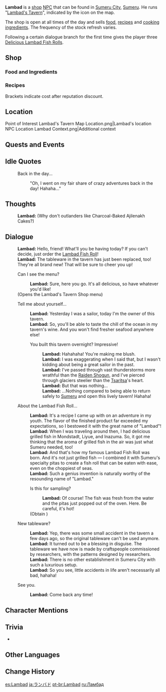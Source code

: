 {{Meta
<!-- Remove this template after adding the missing info -->
|missing_NPC_profile  = yes
}}
{{Character Infobox
|type             = Open-World NPC
|image            = NPC Lambad.png
|region           = Sumeru
|location         = Sumeru
|affiliation      = Lambad's Tavern
|title            = Tavern Owner

|ancestry         = <!-- Clan/family -->
|father           = 
|mother           = 
|spouse           = 
|sibling          = 
|child            = 
|relative         = 

|voiceEN          = 
|voiceCN          = 
|voiceJP          = 
|dialoguereward   = {{Card|Delicious Lambad Fish Roll|3}}
}}
'''Lambad''' is a [[shop]] [[NPC]] that can be found in [[Sumeru City]], [[Sumeru]]. He runs "[[Lambad's Tavern]]", indicated by the {{DIcon|Restaurant}} icon on the map.

The shop is open at all times of the day and sells [[food]], [[Recipe|recipes]] and [[Cooking Ingredient|cooking ingredients]]. The frequency of the stock refresh varies.

Following a certain dialogue branch for the first time gives the player three [[Delicious Lambad Fish Roll]]s.

==Shop==
===Food and Ingredients===
{{Shop/Header|total=1|note=Refreshes|vendor=Lambad}}
{{Shop|Delicious Lambad Fish Roll|530|10|discount=475|total=1|note=Daily}}
{{Shop|Teyvat Fried Egg|200|10|discount=180|total=1|note=Daily}}
{{Shop|Chicken-Mushroom Skewer|450|10|discount=405|total=1|note=Daily}}
{{Shop|Shawarma Wrap|2,150|2|discount=1,935|total=1|note=Daily}}
{{Shop|Fisherman's Toast|1,550|2|discount=1,395|total=1|note=Daily}}
{{Shop|Charcoal-Baked Ajilenakh Cake|6,825|2|discount=6,140|total=1|note=Daily}}
{{Shop|Flour|150|10|discount=135|total=1|note=Weekly}}
{{Shop|Sausage|840|10|discount=755|total=1|note=Weekly}}
{{Shop|Bacon|720|10|discount=645|total=1|note=Weekly}}
{{Shop|Spice|540|10|discount=485|total=1|note=Weekly}}
{{Shop|Sugar|450|10|discount=405|total=1|note=Weekly}}
{{Shop|Fish|240|10|discount=215|total=1|note=Daily}}
{{Shop|Crab|240|10|discount=215|total=1|note=Daily}}
{{Shop|Starshroom|240|10|discount=215|total=1|note=3 Days}}
{{Shop|Glabrous Beans|100|100|discount=90|total=1|note=Daily}}
{{Shop/Footer|note=&#32;|total=77,050<br>(69,240)}}

===Recipes===
{{Shop/Header|note=Required<br>[[Adventure Rank]]|total=1|vendor=Lambad}}
{{Shop|Recipe|1,250|1|discount=1,125|note=1|specific=Recipe: Lambad Fish Roll|total=1}}
{{Shop|Recipe|1,250|1|discount=1,125|note=1|specific=Recipe: Minty Bean Soup|total=1}}
{{Shop|Recipe|2,500|1|discount=2,250|note=1|specific=Recipe: Shawarma Wrap|total=1}}
{{Shop|Recipe|2,500|1|discount=2,250|note=1|specific=Recipe: Fatteh|total=1}}
{{Shop|Recipe|5,000|1|discount=4,500|note=1|specific=Recipe: Charcoal-Baked Ajilenakh Cake|total=1}}
{{Shop|Recipe|5,000|1|discount=4,500|note=1|specific=Recipe: Sabz Meat Stew|total=1}}
{{Shop|Recipe|5,000|1|discount=4,500|note=1|specific=Recipe: Scented Meat Balls|total=1}}
{{Shop/Footer|total=22,500<br>(20,250)|note=&#32;}}
Brackets indicate cost after reputation discount.

==Location==
<gallery>
Point of Interest Lambad's Tavern Map Location.png|Lambad's location
NPC Location Lambad Context.png|Additional context
</gallery>
<!--
==Profile==
''(To be added.)''

===Appearance===
''(To be added.)''
-->
==Quests and Events==
{{Quests and Events}}

==Idle Quotes==
{{Dialogue Start}}
: {{DIcon|Idle}} Back in the day...
:: {{A|VO Lambad 01.ogg}} "Oh, I went on my fair share of crazy adventures back in the day! Hahaha..."
{{Dialogue End}}

==Thoughts==
{{All Schemes to Know Explanation|name=Lambad}}
:{{A|VO Lambad All Schemes to Know 01.ogg}} '''Lambad:''' (Why don't outlanders like Charcoal-Baked Ajilenakh Cakes?)

==Dialogue==
{{Dialogue Start}}
:'''Lambad:''' Hello, friend! What'll you be having today? If you can't decide, just order the [[Lambad Fish Roll]]!
:'''Lambad:''' The tableware in the tavern has just been replaced, too! They're all brand new! That will be sure to cheer you up!
:{{DIcon|Restaurant}} Can I see the menu?
::'''Lambad:''' Sure, here you go. It's all delicious, so have whatever you'd like!
:;(Opens the Lambad's Tavern Shop menu)
:{{DIcon}} Tell me about yourself...
::'''Lambad:''' Yesterday I was a sailor, today I'm the owner of this tavern.
::'''Lambad:''' So, you'll be able to taste the chill of the ocean in my tavern's wine. And you won't find fresher seafood anywhere else!
::{{DIcon}} You built this tavern overnight? Impressive!
:::'''Lambad:''' Hahahaha! You're making me blush.
:::'''Lambad:''' I was exaggerating when I said that, but I wasn't kidding about being a great sailor in the past.
:::'''Lambad:''' I've passed through vast thunderstorms more wrathful than the [[Raiden Shogun]], and I've pierced through glaciers steelier than the [[Tsaritsa]]'s heart.
:::'''Lambad:''' But that was nothing...
:::'''Lambad:''' ...Nothing compared to being able to return safely to [[Sumeru]] and open this lively tavern! Hahaha!
:{{DIcon}} About the Lambad Fish Roll...
::'''Lambad:''' It's a recipe I came up with on an adventure in my youth. The flavor of the finished product far exceeded my expectations, so I bestowed it with the great name of "Lambad"!
::'''Lambad:''' When I was traveling around then, I had delicious grilled fish in Mondstadt, Liyue, and Inazuma. So, it got me thinking that the aroma of grilled fish in the air was just what Sumeru needed, too!
::'''Lambad:''' And that's how my famous Lambad Fish Roll was born. And it's not just grilled fish &mdash; I combined it with Sumeru's specialty pitas to create a fish roll that can be eaten with ease, even on the choppiest of seas.
::'''Lambad:''' Such a genius invention is naturally worthy of the resounding name of "Lambad."
::{{DIcon|Reward}} Is this for sampling?
:::'''Lambad:''' Of course! The fish was fresh from the water and the pitas just popped out of the oven. Here. Be careful, it's hot!
::;(Obtain {{Item|Delicious Lambad Fish Roll|20|x=3}})
:{{DIcon}} New tableware?
::'''Lambad:''' Yep, there was some small accident in the tavern a few days ago, so the original tableware can't be used anymore.
::'''Lambad:''' It turned out to be a blessing in disguise. The tableware we have now is made by craftspeople commissioned by {{Rubi|[[Kshahrewar]]|Technology}} researchers, with the patterns designed by {{Rubi|[[Haravatat]]|Semiotics}} researchers.
::'''Lambad:''' There is no other establishment in Sumeru City with such a luxurious setup.
::'''Lambad:''' So you see, little accidents in life aren't necessarily all bad, hahaha!
:{{DIcon}} See you.
::'''Lambad:''' Come back any time!
{{Dialogue End}}

==Character Mentions==
{{Character Mentions}}

==Trivia==
* {{Furnishing Mentions}}

==Other Languages==
{{Other Languages
|default_hidden = 1
|en      = Lambad
|zhs     = 兰巴德
|zhs_rm  = Lánbādé
|zht     = 蘭巴德
|zht_rm  = Lánbādé
|ja      = ランバド
|ja_rm   = Ranbado
|ko      = 람바드
|es      = Lambad
|fr      = Lambad
|ru      = Ламбад
|th      = Lambad
|vi      = Lambad
|de      = Lambad
|id      = Lambad
|pt      = Lambad
|tr      = Lambad
|it      = Lambad
}}

==Change History==
{{Change History|3.0}}

[[es:Lambad]]
[[ja:ランバド]]
[[pt-br:Lambad]]
[[ru:Ламбад]]